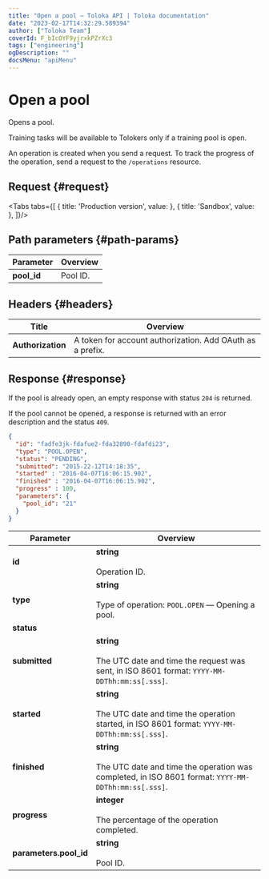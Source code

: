 ```yaml
---
title: "Open a pool — Toloka API | Toloka documentation"
date: "2023-02-17T14:32:29.589394"
author: ["Toloka Team"]
coverId: F_bIcOYF9yjrxkPZrXc3
tags: ["engineering"]
ogDescription: ""
docsMenu: "apiMenu"
---
```



# Open a pool

<Announce/>

Opens a pool.

Training tasks will be available to Tolokers only if a training pool is open.

An operation is created when you send a request. To track the progress of the operation, send a request to the `/operations` resource.

## Request {#request}

<Tabs tabs={[
  { title: 'Production version', value: <OpenPoolList1/> },
  { title: 'Sandbox', value: <OpenPoolList2/> },
]}/>

## Path parameters {#path-params}

Parameter | Overview
----- | -----
**pool_id** | Pool ID.

## Headers {#headers}

Title | Overview
----- | -----
**Authorization** | A token for account authorization. Add OAuth as a prefix.

## Response {#response}

<Note mode="note" title="Note">

If the pool is already open, an empty response with status `204` is returned.

If the pool cannot be opened, a response is returned with an error description and the status `409`.

</Note>

```json
{
  "id": "fadfe3jk-fdafue2-fda32890-fdafdi23",
  "type": "POOL.OPEN",
  "status": "PENDING",
  "submitted": "2015-22-12T14:18:35",
  "started" : "2016-04-07T16:06:15.902",
  "finished" : "2016-04-07T16:06:15.902",
  "progress" : 100,
  "parameters": {
    "pool_id": "21"
  }
}
```

Parameter | Overview
----- | -----
**id** | **string**<br/><br/>Operation ID.
**type** | **string**<br/><br/>Type of operation: `POOL.OPEN` — Opening a pool.
**status** | <OpenPoolTable1/>
**submitted** | **string**<br/><br/>The UTC date and time the request was sent, in ISO 8601 format: `YYYY-MM-DDThh:mm:ss[.sss]`.
**started** | **string**<br/><br/>The UTC date and time the operation started, in ISO 8601 format: `YYYY-MM-DDThh:mm:ss[.sss]`.
**finished** | **string**<br/><br/>The UTC date and time the operation was completed, in ISO 8601 format: `YYYY-MM-DDThh:mm:ss[.sss]`.
**progress** | **integer**<br/><br/>The percentage of the operation completed.
**parameters.pool_id** | **string**<br/><br/>Pool ID.

<ContactGuideSupport/>